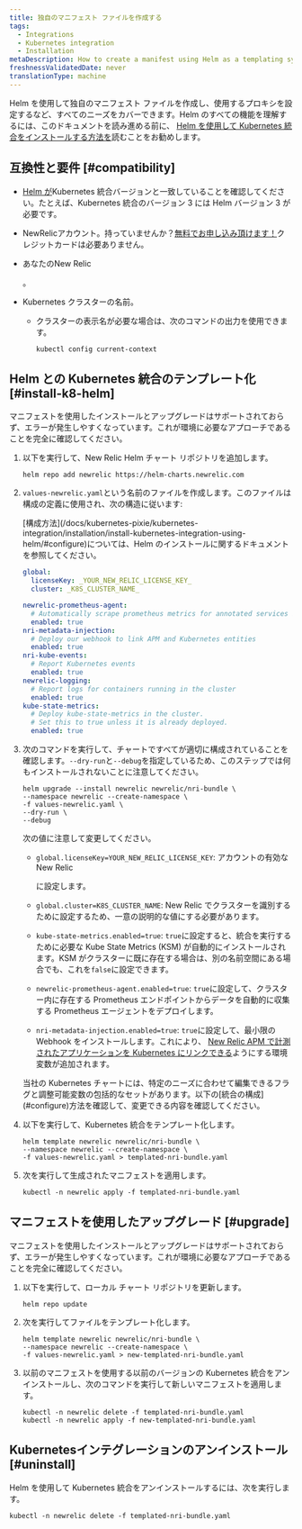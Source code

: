 ```yaml
---
title: 独自のマニフェスト ファイルを作成する
tags:
  - Integrations
  - Kubernetes integration
  - Installation
metaDescription: How to create a manifest using Helm as a templating system
freshnessValidatedDate: never
translationType: machine
---
```


Helm を使用して独自のマニフェスト ファイルを作成し、使用するプロキシを設定するなど、すべてのニーズをカバーできます。Helm のすべての機能を理解するには、このドキュメントを読み進める前に、 [Helm を使用して Kubernetes 統合をインストールする方法を](/docs/kubernetes-pixie/kubernetes-integration/installation/install-kubernetes-integration-using-helm)読むことをお勧めします。

## 互換性と要件 [#compatibility]

* [Helm が](https://github.com/helm/helm#install)Kubernetes 統合バージョンと一致していることを確認してください。たとえば、Kubernetes 統合のバージョン 3 には Helm バージョン 3 が必要です。

* NewRelicアカウント。持っていませんか？[無料でお申し込み頂けます！](https://newrelic.com/signup)クレジットカードは必要ありません。

* あなたのNew Relic

  <InlinePopover type="licenseKey"/>

  。

* Kubernetes クラスターの名前。

  * クラスターの表示名が必要な場合は、次のコマンドの出力を使用できます。

    ```shell
    kubectl config current-context
    ```

## Helm との Kubernetes 統合のテンプレート化 [#install-k8-helm]

<Callout variant="important">
  マニフェストを使用したインストールとアップグレードはサポートされておらず、エラーが発生しやすくなっています。これが環境に必要なアプローチであることを完全に確認してください。
</Callout>

1. 以下を実行して、New Relic Helm チャート リポジトリを追加します。

   ```shell
   helm repo add newrelic https://helm-charts.newrelic.com
   ```

2. `values-newrelic.yaml`という名前のファイルを作成します。このファイルは構成の定義に使用され、次の構造に従います:

   <Callout variant="important">
     [構成方法](/docs/kubernetes-pixie/kubernetes-integration/installation/install-kubernetes-integration-using-helm/#configure)については、Helm のインストールに関するドキュメントを参照してください。
   </Callout>

   ```yaml
   global:
     licenseKey: _YOUR_NEW_RELIC_LICENSE_KEY_
     cluster: _K8S_CLUSTER_NAME_

   newrelic-prometheus-agent:
     # Automatically scrape prometheus metrics for annotated services in the cluster
     enabled: true
   nri-metadata-injection:
     # Deploy our webhook to link APM and Kubernetes entities
     enabled: true
   nri-kube-events:
     # Report Kubernetes events
     enabled: true
   newrelic-logging:
     # Report logs for containers running in the cluster
     enabled: true
   kube-state-metrics:
     # Deploy kube-state-metrics in the cluster.
     # Set this to true unless it is already deployed.
     enabled: true
   ```

3. 次のコマンドを実行して、チャートですべてが適切に構成されていることを確認します。`--dry-run`と`--debug`を指定しているため、このステップでは何もインストールされないことに注意してください。

   ```shell
   helm upgrade --install newrelic newrelic/nri-bundle \
   --namespace newrelic --create-namespace \
   -f values-newrelic.yaml \
   --dry-run \
   --debug
   ```

   次の値に注意して変更してください。

   * `global.licenseKey=YOUR_NEW_RELIC_LICENSE_KEY`: アカウントの有効な New Relic

     <InlinePopover type="licenseKey"/>

     に設定します。

   * `global.cluster=K8S_CLUSTER_NAME`: New Relic でクラスターを識別するために設定するため、一意の説明的な値にする必要があります。

   * `kube-state-metrics.enabled=true`: `true`に設定すると、統合を実行するために必要な Kube State Metrics (KSM) が自動的にインストールされます。KSM がクラスターに既に存在する場合は、別の名前空間にある場合でも、これを`false`に設定できます。

   * `newrelic-prometheus-agent.enabled=true`: `true`に設定して、クラスター内に存在する Prometheus エンドポイントからデータを自動的に収集する Prometheus エージェントをデプロイします。

   * `nri-metadata-injection.enabled=true`: `true`に設定して、最小限の Webhook をインストールします。これにより、 [New Relic APM で計測されたアプリケーションを Kubernetes にリンクできる](/docs/kubernetes-pixie/kubernetes-integration/link-your-applications/link-your-applications-kubernetes)ようにする環境変数が追加されます。

   <Callout variant="tip">
     当社の Kubernetes チャートには、特定のニーズに合わせて編集できるフラグと調整可能変数の包括的なセットがあります。以下の[統合の構成](#configure)方法を確認して、変更できる内容を確認してください。
   </Callout>

4. 以下を実行して、Kubernetes 統合をテンプレート化します。

   ```shell
   helm template newrelic newrelic/nri-bundle \
   --namespace newrelic --create-namespace \
   -f values-newrelic.yaml > templated-nri-bundle.yaml
   ```

5. 次を実行して生成されたマニフェストを適用します。

   ```shell
   kubectl -n newrelic apply -f templated-nri-bundle.yaml
   ```

## マニフェストを使用したアップグレード [#upgrade]

<Callout variant="important">
  マニフェストを使用したインストールとアップグレードはサポートされておらず、エラーが発生しやすくなっています。これが環境に必要なアプローチであることを完全に確認してください。
</Callout>

1. 以下を実行して、ローカル チャート リポジトリを更新します。

   ```shell
   helm repo update
   ```

2. 次を実行してファイルをテンプレート化します。

   ```shell
   helm template newrelic newrelic/nri-bundle \
   --namespace newrelic --create-namespace \
   -f values-newrelic.yaml > new-templated-nri-bundle.yaml
   ```

3. 以前のマニフェストを使用する以前のバージョンの Kubernetes 統合をアンインストールし、次のコマンドを実行して新しいマニフェストを適用します。

   ```shell
   kubectl -n newrelic delete -f templated-nri-bundle.yaml
   kubectl -n newrelic apply -f new-templated-nri-bundle.yaml
   ```

## Kubernetesインテグレーションのアンインストール [#uninstall]

Helm を使用して Kubernetes 統合をアンインストールするには、次を実行します。

```shell
kubectl -n newrelic delete -f templated-nri-bundle.yaml
```